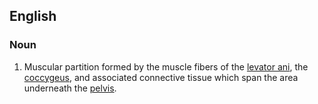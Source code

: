 ==English==
{{wikipedia}}
===Noun===
{{en-noun}}

# {{anatomy}} Muscular partition formed by the muscle fibers of the [[levator ani]], the [[coccygeus]], and associated connective tissue which span the area underneath the [[pelvis]].